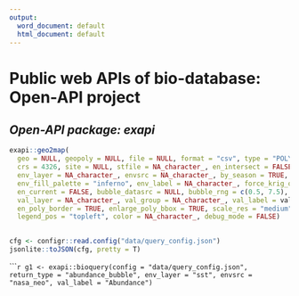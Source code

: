 ```yaml
---
output:
  word_document: default
  html_document: default
---
```


# **Public web APIs of bio-database: Open-API project**


## *Open-API package: exapi*


```r
exapi::geo2map(
  geo = NULL, geopoly = NULL, file = NULL, format = "csv", type = "POLYGON",
  crs = 4326, site = NULL, stfile = NA_character_, en_intersect = FALSE, 
  env_layer = NA_character_, envsrc = NA_character_, by_season = TRUE, grd_env = 1L, 
  env_fill_palette = "inferno", env_label = NA_character_, force_krig_off = FALSE, 
  en_current = FALSE, bubble_datasrc = NULL, bubble_rng = c(0.5, 7.5), bubble_offset = 0, 
  val_layer = NA_character_, val_group = NA_character_, val_label = val_layer, val_trans = "exp",
  en_poly_border = TRUE, enlarge_poly_bbox = TRUE, scale_res = "medium", 
  legend_pos = "topleft", color = NA_character_, debug_mode = FALSE)
  
```


```r
cfg <- configr::read.config("data/query_config.json")
jsonlite::toJSON(cfg, pretty = T)
```
``````r
g1 <- exapi::bioquery(config = "data/query_config.json", return_type = "abundance_bubble", env_layer = "sst", envsrc = "nasa_neo", val_label = "Abundance")
```
